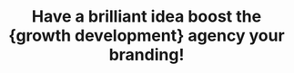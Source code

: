 ---
title: "Have a brilliant idea boost the {growth development} agency your branding!"
subTitle: "01. Who we are"
description: "Consumers today rely heavily on digital means to research products. We research a brand of bldend engaging with it, according to the meanwhile, 51% of consumers"
action_btn:
  enable: true
  label: "Explore Us <br> more"
  link: "/about-bold"

shape1: 
  light: "/assets/imgs/shape/img-s-66.png"
  dark: "/assets/imgs/shape/img-s-66-light.png"

clients_thumb: 
  light: "/assets/imgs/client/img-s-4.png"
  dark: "/assets/imgs/client/img-s-4-dark.png"

total_clients: "32k+"

gallery:
  - "/assets/imgs/gallery/img-s-70.jpg"
  - "/assets/imgs/gallery/img-s-71.jpg"
icon: 
  light: "/assets/imgs/shape/img-s-67.png"
  dark: "/assets/imgs/shape/img-s-67-light.png"
service_box_text: "Make your business prosper with our great team of experts. We’ll make your."

meta:
  meta_title: "Web About"
  meta_description: "Web About description"
---